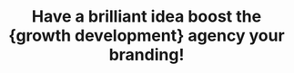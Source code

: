 ---
title: "Have a brilliant idea boost the {growth development} agency your branding!"
subTitle: "01. Who we are"
description: "Consumers today rely heavily on digital means to research products. We research a brand of bldend engaging with it, according to the meanwhile, 51% of consumers"
action_btn:
  enable: true
  label: "Explore Us <br> more"
  link: "/about-bold"

shape1: 
  light: "/assets/imgs/shape/img-s-66.png"
  dark: "/assets/imgs/shape/img-s-66-light.png"

clients_thumb: 
  light: "/assets/imgs/client/img-s-4.png"
  dark: "/assets/imgs/client/img-s-4-dark.png"

total_clients: "32k+"

gallery:
  - "/assets/imgs/gallery/img-s-70.jpg"
  - "/assets/imgs/gallery/img-s-71.jpg"
icon: 
  light: "/assets/imgs/shape/img-s-67.png"
  dark: "/assets/imgs/shape/img-s-67-light.png"
service_box_text: "Make your business prosper with our great team of experts. We’ll make your."

meta:
  meta_title: "Web About"
  meta_description: "Web About description"
---